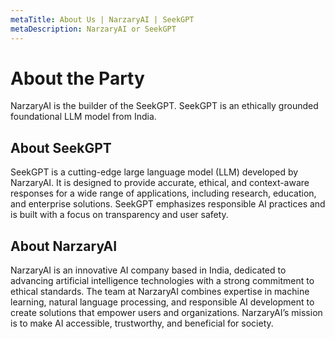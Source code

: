 ```yaml
---
metaTitle: About Us | NarzaryAI | SeekGPT
metaDescription: NarzaryAI or SeekGPT
---
```


# About the Party

<Description>NarzaryAI is the builder of the SeekGPT. SeekGPT is an ethically grounded foundational LLM model from India.</Description>

## About SeekGPT

SeekGPT is a cutting-edge large language model (LLM) developed by NarzaryAI. It is designed to provide accurate, ethical, and context-aware responses for a wide range of applications, including research, education, and enterprise solutions. SeekGPT emphasizes responsible AI practices and is built with a focus on transparency and user safety.

## About NarzaryAI

NarzaryAI is an innovative AI company based in India, dedicated to advancing artificial intelligence technologies with a strong commitment to ethical standards. The team at NarzaryAI combines expertise in machine learning, natural language processing, and responsible AI development to create solutions that empower users and organizations. NarzaryAI’s mission is to make AI accessible, trustworthy, and beneficial for society.

